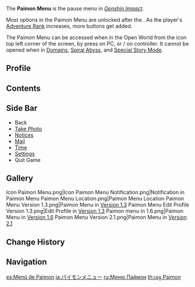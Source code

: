 {{Terminology Infobox
|image        = Paimon Menu Version 3.2.png
|type         = Game Systems
|group        = Menus
}}
The '''Paimon Menu''' is the pause menu in ''[[Genshin Impact]]''.

Most options in the Paimon Menu are unlocked after the {{Quest|Unexpected Power}}. As the player's [[Adventure Rank]] increases, more buttons get added.

The Paimon Menu can be accessed when in the Open World from the {{Icon|Paimon Menu}} icon top left corner of the screen, by press {{Key|Esc}} on PC, or {{Key|xb-start}}/{{Key|ps-options}} on controller. It cannot be opened when in [[Domains]], [[Spiral Abyss]], and [[Special Story Mode]].

==Profile==
{{Main|Profile}}
{{column|2|
*Nickname
*Signature
*[[Adventure Rank]]
*[[World Level]]
*[[Birthday]]
*Avatar
*[[UID]]
*[[Namecard]]
*Edit
**Edit Profile
**Change Avatar
**Change Namecard
**Edit Nickname
**Edit Signature
**Copy UID
}}

==Contents==
{{Column|2|
*{{Icon|Shop|30}} [[Shop]]
*{{Icon|Party Setup|30}} [[Party Setup]]
*{{Icon|Friends|30}} [[Friends]]
*{{Icon|Achievements|30}} [[Achievements]]
*{{Icon|Archive|30}} [[Archive]]
*{{Icon|Character Archive|30}} [[Character Archive]]
*{{Icon|Character|30}} [[Characters/Menu|Character]]
*{{Icon|Inventory|30}} [[Inventory]]
*{{Icon|Quests|30}} [[Quests]]
*{{Icon|Map|30}} [[Map]]
*{{Icon|Events|30}} [[Events]]
*{{Icon|Adventurer Handbook|30}} [[Adventurer Handbook]]
*{{Icon|Wish|30}} [[Wish]]
*{{Icon|Battle Pass|30}} [[Battle Pass]]
*{{Icon|Co-Op Mode|30}} [[Co-Op Mode]]
*{{Icon|Special Event|30}} Special Event
*{{Icon|Community|30}} [https://webstatic-sea.mihoyo.com/ys/event/e20200410go_community/index.html#/ Community]
*{{Icon|Version Highlights|30}} Version Highlights
*{{Icon|Feedback|30}} Feedback
*{{Icon|Survey|30}} Survey
}}

==Side Bar==
*Back
*[[Photo Mode|Take Photo]]
*[[Notices]]
*[[Mail]]
*[[Time]]
*[[Settings]]
*Quit Game

==Gallery==
<gallery>
Icon Paimon Menu.png|Icon
Paimon Menu Notification.png|Notification in Paimon Menu
Paimon Menu Location.png|Paimon Menu Location
Paimon Menu Version 1.3.png|Paimon Menu in [[Version 1.3]]
Paimon Menu Edit Profile Version 1.3.png|Edit Profile in [[Version 1.3]]
Paimon menu in 1.6.png|Paimon Menu in [[Version 1.6]]
Paimon Menu Version 2.1.png|Paimon Menu in [[Version 2.1]]
</gallery>

==Change History==
{{Change History|1.0}}

==Navigation==
{{Game Systems Navbox}}

[[es:Menú de Paimon]]
[[ja:パイモンメニュー]]
[[ru:Меню Паймон]]
[[th:เมนู Paimon]]